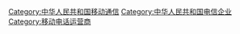 [[Category:中华人民共和国移动通信|Category:中华人民共和国移动通信]]
[[Category:中华人民共和国电信企业|Category:中华人民共和国电信企业]]
[[Category:移动电话运营商|Category:移动电话运营商]]